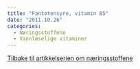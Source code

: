 ```yaml
---
title: "Pantotensyre, vitamin B5"
date: "2011.10.26"
categories: 
  - Næringsstoffene
  - Vannløselige vitaminer
---
```


[Tilbake til artikkelserien om næringsstoffene](../../naeringsstoffer.html)
